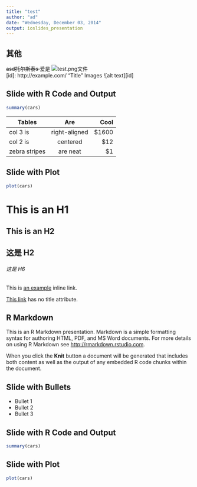 ```yaml
---
title: "test"
author: "ad"
date: "Wednesday, December 03, 2014"
output: ioslides_presentation
---
```




##  其他
<s> asd托尔斯泰s </s> 爱是
![test.png文件](../pic/rlogo.png)  
[id]: http://example.com/ "Title"
Images
![alt text][id]



## Slide with R Code and Output

```r
summary(cars)

```
| Tables        | Are           | Cool  |  
| ------------- |:-------------:| -----:|  
| col 3 is      | right-aligned | $1600 |  
| col 2 is      | centered      |   $12 |  
| zebra stripes | are neat      |    $1 |  


## Slide with Plot

```r
plot(cars)
```

This is an H1
=============

This is an H2
-------------

## 这是 H2

###### 这是 H6

This is [an example](http://example.com/ "Title") inline link.

[This link](http://example.net/) has no title attribute.




## R Markdown

This is an R Markdown presentation. Markdown is a simple formatting syntax for authoring HTML, PDF, and MS Word documents. For more details on using R Markdown see <http://rmarkdown.rstudio.com>.

When you click the **Knit** button a document will be generated that includes both content as well as the output of any embedded R code chunks within the document.

## Slide with Bullets

- Bullet 1
- Bullet 2
- Bullet 3

## Slide with R Code and Output

```r
summary(cars)
```

## Slide with Plot

```r
plot(cars)
```

